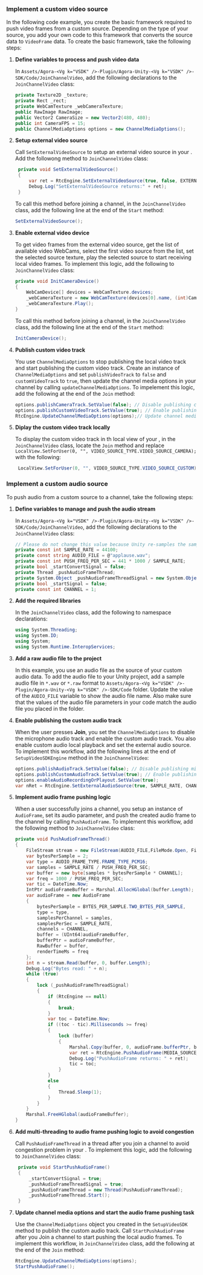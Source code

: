 <PlatformWrapper platform="unity">

### Implement a custom video source

In the following code example, you create the basic framework required to push video frames from a custom source. Depending on the type of your source, you add your own code to this framework that converts the source data to `VideoFrame` data. To create the basic framework, take the following steps:

1. **Define variables to process and push video data**

    In `Assets/Agora-<Vg k="VSDK" />-Plugin/Agora-Unity-<Vg k="VSDK" />-SDK/Code/JoinChannelVideo`, add the following declarations to the `JoinChannelVideo` class:

    ```csharp
    private Texture2D _texture;
    private Rect _rect;
    private WebCamTexture _webCameraTexture;
    public RawImage RawImage;
    public Vector2 CameraSize = new Vector2(480, 480);
    public int CameraFPS = 15;
    public ChannelMediaOptions options = new ChannelMediaOptions();
    ```

1. **Setup external video source**

   Call `SetExternalVideoSource` to setup an external video source in your <Vpl k= "CLIENT"/>. Add the followong method to `JoinChannelVideo` class:

   ```csharp
    private void SetExternalVideoSource()
    {
        var ret = RtcEngine.SetExternalVideoSource(true, false, EXTERNAL_VIDEO_SOURCE_TYPE.VIDEO_FRAME, new SenderOptions());
        Debug.Log("SetExternalVideoSource returns:" + ret);
    }
   ```
   To call this method before joining a channel, in the `JoinChannelVideo` class, add the following line at the end of the `Start` method:

   ```csharp
   SetExternalVideoSource();
   ```

1. **Enable external video device**

   To get video frames from the external video source, get the list of available video WebCams, select the first video source from the list, set the selected source texture, play the selected source to start receiving local video frames. To implement this logic, add the following to `JoinChannelVideo` class:

    ```csharp
    private void InitCameraDevice()
    {
        WebCamDevice[] devices = WebCamTexture.devices;
        _webCameraTexture = new WebCamTexture(devices[0].name, (int)CameraSize.x, (int)CameraSize.y, CameraFPS);
        _webCameraTexture.Play();
    }
    ```
    To call this method before joining a channel, in the `JoinChannelVideo` class, add the following line at the end of the `Start` method:

    ```csharp
    InitCameraDevice();
    ```

1. **Publish custom video track**

   You use `ChannelMediaOptions` to stop publishing the local video track and start publishing the custom video track. Create an instance of `ChannelMediaOptions` and set `publishVideoTrack` to `false` and `customVideoTrack` to `true`, then update the channel media options in your channel by calling `updateChannelMediaOptions`. To impelement this logic, add the following at the end of the `Join` method:

   ```csharp
   options.publishCameraTrack.SetValue(false); // Disable publishing camera track.
   options.publishCustomVideoTrack.SetValue(true); // Enable publishing custom video track.
   RtcEngine.UpdateChannelMediaOptions(options);// Update channel media option to play the custom video track.
   ```
1. **Diplay the custom video track locally**

   To display the custom video track in th local view of your <Vpl k = "CLIENT"/>, in the `JoinChannelVideo` class, locate the `Join` method and replace `LocalView.SetForUser(0, "", VIDEO_SOURCE_TYPE.VIDEO_SOURCE_CAMERA);` with the following:

   ```csharp
    LocalView.SetForUser(0, "", VIDEO_SOURCE_TYPE.VIDEO_SOURCE_CUSTOM);
   ```

### Implement a custom audio source

To push audio from a custom source to a channel, take the following steps:

1. **Define variables to manage and push the audio stream**

    In `Assets/Agora-<Vg k="VSDK" />-Plugin/Agora-Unity-<Vg k="VSDK" />-SDK/Code/JoinChannelVideo`, add the following declarations to the `JoinChannelVideo` class:

    ```csharp
    // Please do not change this value because Unity re-samples the sample rate to 48000.
    private const int SAMPLE_RATE = 44100;
    private const string AUDIO_FILE = @"applause.wav";
    private const int PUSH_FREQ_PER_SEC = 441 * 1000 / SAMPLE_RATE;
    private bool _startConvertSignal = false;
    private Thread _pushAudioFrameThread;
    private System.Object _pushAudioFrameThreadSignal = new System.Object();
    private bool _startSignal = false;
    private const int CHANNEL = 1;
    ```

1. **Add the required libraries**

   In the `JoinChannelVideo` class, add the following to namespace declarations:

   ```csharp
   using System.Threading;
   using System.IO;
   using System;
   using System.Runtime.InteropServices;
   ```

1. **Add a raw audio file to the project**

    In this example, you use an audio file as the source of your custom audio data. To add the audio file to your Unity project, add a sample audio file in `*.wav` or `*.raw` format to `Assets/Agora-<Vg k="VSDK" />-Plugin/Agora-Unity-<Vg k="VSDK" />-SDK/Code` folder. Update the value of the `AUDIO_FILE` variable to show the audio file name. Also make sure that the values of the audio file parameters in your code match the audio file you placed in the folder.

1. **Enable publishing the custom audio track**

    When the user presses **Join**, you set the `ChannelMediaOptions` to disable the microphone audio track and enable the custom audio track. You also enable custom audio local playback and set the external audio source. To implement this workflow, add the following lines at the end of `SetupVideoSDKEngine` method in the `JoinChannelVideo`:

    ```csharp
    options.publishAudioTrack.SetValue(false); // Disable publishing microphone audio
    options.publishCustomAudioTrack.SetValue(true); // Enable publishing custom audio
    options.enableAudioRecordingOrPlayout.SetValue(true);
    var nRet = RtcEngine.SetExternalAudioSource(true, SAMPLE_RATE, CHANNEL, 1);
    ```

1. **Implement audio frame pushing logic**

    When a user successfully joins a channel, you setup an instance of `AudioFrame`, set its audio parameter, and push the created audio frame to the channel by calling `PushAudioFrame`. To implement this workflow, add the following method to `JoinChannelVideo` class:
    ```csharp
    private void PushAudioFrameThread()
    {
        FileStream stream = new FileStream(AUDIO_FILE,FileMode.Open, FileAccess.Read);
        var bytesPerSample = 2;
        var type = AUDIO_FRAME_TYPE.FRAME_TYPE_PCM16;
        var samples = SAMPLE_RATE / PUSH_FREQ_PER_SEC;
        var buffer = new byte[samples * bytesPerSample * CHANNEL];
        var freq = 1000 / PUSH_FREQ_PER_SEC;
        var tic = DateTime.Now;
        IntPtr audioFrameBuffer = Marshal.AllocHGlobal(buffer.Length);
        var audioFrame = new AudioFrame
        {
            bytesPerSample = BYTES_PER_SAMPLE.TWO_BYTES_PER_SAMPLE,
            type = type,
            samplesPerChannel = samples,
            samplesPerSec = SAMPLE_RATE,
            channels = CHANNEL,
            buffer = (UInt64)audioFrameBuffer,
            bufferPtr = audioFrameBuffer,
            RawBuffer = buffer,
            renderTimeMs = freq
        };
        int n = stream.Read(buffer, 0, buffer.Length);
        Debug.Log("Bytes read: " + n);
        while (true)
        {
            lock (_pushAudioFrameThreadSignal)
            {
                if (RtcEngine == null)
                {
                    break;
                }
                var toc = DateTime.Now;
                if ((toc - tic).Milliseconds >= freq)
                {
                    lock (buffer)
                    {
                        Marshal.Copy(buffer, 0, audioFrame.bufferPtr, buffer.Length);
                        var ret = RtcEngine.PushAudioFrame(MEDIA_SOURCE_TYPE.AUDIO_PLAYOUT_SOURCE, audioFrame);
                        Debug.Log("PushAudioFrame returns: " + ret);
                        tic = toc;
                    }
                }
                else
                {
                    Thread.Sleep(1);
                }
            }
        }
        Marshal.FreeHGlobal(audioFrameBuffer);
    }
    ```
1. **Add multi-threading to audio frame pushing logic to avoid congestion**
   
   Call `PushAudioFrameThread` in a thread after you join a channel to avoid congestion problem in your <Vpl k= "CLIENT"/>. To implement this logic, add the following to `JoinChannelVideo` class: 
   ```csharp   
    private void StartPushAudioFrame()
    {
        _startConvertSignal = true;
        _pushAudioFrameThreadSignal = true;
        _pushAudioFrameThread = new Thread(PushAudioFrameThread);
        _pushAudioFrameThread.Start();
    }
   ```

2. **Update channel media options and start the audio frame pushing task**

   Use the `ChannelMediaOptions` object you created in the `SetupVideoSDK` method to publish the custom audio track.  Call `StartPushAudioFrame` after you Join a channel to start pushing the local audio frames. To implement this workflow, in `JoinChannelVideo` class, add the following at the end of the `Join` method:

   ```csharp
   RtcEngine.UpdateChannelMediaOptions(options);
   StartPushAudioFrame();
   ```

</PlatformWrapper>
